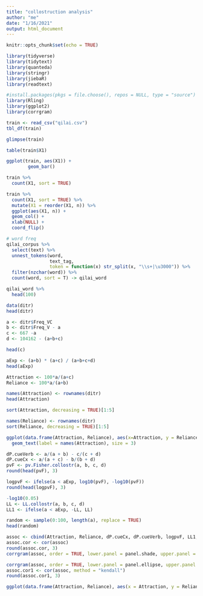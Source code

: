 ```yaml
---
title: "collostruction analysis"
author: "me"
date: "1/16/2021"
output: html_document
---
```


```r
knitr::opts_chunk$set(echo = TRUE)
```

```r
library(tidyverse)
library(tidytext)
library(quanteda)
library(stringr)
library(jiebaR)
library(readtext)
```


```r
#install.packages(pkgs = file.choose(), repos = NULL, type = "source")
library(Rling)
library(ggplot2)
library(corrgram)
```



```r
train <- read_csv("qilai.csv")
tbl_df(train)

```

```r
glimpse(train)

```

```r
table(train$X1)
```



```r
ggplot(train, aes(X1)) + 
        geom_bar()
```

```r
train %>%
  count(X1, sort = TRUE)  
```
```r
train %>%
  count(X1, sort = TRUE) %>%
  mutate(X1 = reorder(X1, n)) %>%
  ggplot(aes(X1, n)) +
  geom_col() +
  xlab(NULL) +
  coord_flip()
```



```r
# word freq
qilai_corpus %>%
  select(text) %>%
  unnest_tokens(word,
                text_tag,
                token = function(x) str_split(x, "\\s+|\u3000")) %>%
  filter(nzchar(word)) %>%
  count(word, sort = T) -> qilai_word

qilai_word %>%
  head(100)
```





```r
data(ditr)
head(ditr)
```

```r
a <- ditr$Freq_VC
b <- ditr$Freq_V - a
c <- 667 -a
d <- 104162 - (a+b+c)
```


```r
head(c)
```


```r
aExp <- (a+b) * (a+c) / (a+b+c+d)
head(aExp)
```


```r
Attraction <- 100*a/(a+c)
Reliance <- 100*a/(a+b)
```



```r
names(Attraction) <- rownames(ditr)
head(Attraction)
```




```r
sort(Attraction, decreasing = TRUE)[1:5]
```


```r
names(Reliance) <- rownames(ditr)
sort(Reliance, decreasing = TRUE)[1:5]
```


```r
ggplot(data.frame(Attraction, Reliance), aes(x=Attraction, y = Reliance)) +
  geom_text(label = names(Attraction), size = 3)
```


```r
dP.cueVerb <- a/(a + b) - c/(c + d)
dP.cueCx <- a/(a + c) - b/(b + d)
pvF <- pv.Fisher.collostr(a, b, c, d)
round(head(pvF), 3)
```



```r
logpvF <- ifelse(a < aExp, log10(pvF), -log10(pvF))
round(head(logpvF), 3)
```


```r
-log10(0.05)
LL <- LL.collostr(a, b, c, d)
LL1 <- ifelse(a < aExp, -LL, LL)
```

```r
random <- sample(0:100, length(a), replace = TRUE)
head(random)
```

```r
assoc <- cbind(Attraction, Reliance, dP.cueCx, dP.cueVerb, logpvF, LL1, random)
assoc.cor <- cor(assoc)
round(assoc.cor, 3)
corrgram(assoc, order = TRUE, lower.panel = panel.shade, upper.panel = panel.pie)

```

```r
corrgram(assoc, order = TRUE, lower.panel = panel.ellipse, upper.panel = panel.pts)
assoc.cor1 <- cor(assoc, method = "kendall")
round(assoc.cor1, 3)
```



```r
ggplot(data.frame(Attraction, Reliance), aes(x = Attraction, y = Reliance)) + geom_text(label = names(Attraction), size = 3)

```






